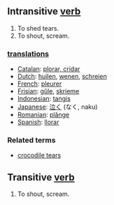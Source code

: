 == Intransitive [[verb]] ==

# To shed tears.
# To shout, scream.

=== [[translation]]s ===
*[[Catalan]]: [[plorar, cridar]]
*[[Dutch]]: [[huilen]], [[wenen]], [[schreien]]
*[[French]]: [[pleurer]]
*[[Frisian]]: [[gûle]], [[skrieme]]
*[[Indonesian]]: [[tangis]]
*[[Japanese]]: [[泣く]] (なく, naku)
*[[Romanian]]: [[plânge]]
*[[Spanish]]: [[llorar]]

=== Related terms ===
*[[crocodile tears]]

== Transitive [[verb]] ==

# To shout, scream.